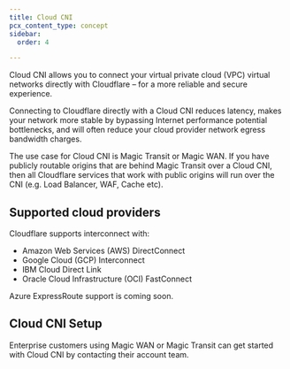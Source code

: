 ```yaml
---
title: Cloud CNI
pcx_content_type: concept
sidebar:
  order: 4

---
```


Cloud CNI allows you to connect your virtual private cloud (VPC) virtual networks directly with Cloudflare – for a more reliable and secure experience.

Connecting to Cloudflare directly with a Cloud CNI reduces latency, makes your network more stable by bypassing Internet performance potential bottlenecks, and will often reduce your cloud provider network egress bandwidth charges.

The use case for Cloud CNI is Magic Transit or Magic WAN. If you have publicly routable origins that are behind Magic Transit over a Cloud CNI, then all Cloudflare services that work with public origins will run over the CNI (e.g. Load Balancer, WAF, Cache etc).

## Supported cloud providers

Cloudflare supports interconnect with:

* Amazon Web Services (AWS) DirectConnect
* Google Cloud (GCP) Interconnect
* IBM Cloud Direct Link
* Oracle Cloud Infrastructure (OCI) FastConnect

Azure ExpressRoute support is coming soon.

## Cloud CNI Setup

Enterprise customers using Magic WAN or Magic Transit can get started with Cloud CNI by contacting their account team.

